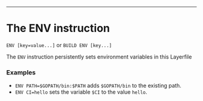---

# The ENV instruction

`ENV [key=value...]` or `BUILD ENV [key...]`

The `ENV` instruction persistently sets environment variables in this Layerfile

### Examples

- `ENV PATH=$GOPATH/bin:$PATH` adds `$GOPATH/bin` to the existing path.
- `ENV CI=hello` sets the variable `$CI` to the value `hello`.

<div className="section-spacing"></div>